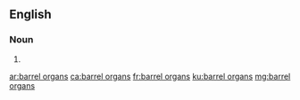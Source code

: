 ==English==

===Noun===
{{head|en|plural}}

# {{plural of|barrel organ|lang=en}}

[[ar:barrel organs]]
[[ca:barrel organs]]
[[fr:barrel organs]]
[[ku:barrel organs]]
[[mg:barrel organs]]